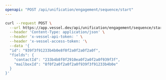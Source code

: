 ```yaml
---
openapi: "POST /api/unification/engagement/sequence/start"
---
```


<RequestExample>

```bash Request
curl --request POST \
  --url https://app.vessel.dev/api/unification/engagement/sequence/start \
  --header 'Content-Type: application/json' \
  --header 'x-vessel-api-token: ' \
  --header 'x-vessel-access-token: '\
  --data '{
  "id": "939f3f91233b4b0e8f0f2a0f2a0f2a0f",
  "fields": {
    "contactId": "233b4b8f0f2910ea0f2a0f2a0f939f3f",
    "mailboxId": "8f0f2a0f2a0f2a0f939f3f91233b4b0e"
  }
}'
```

</RequestExample>
